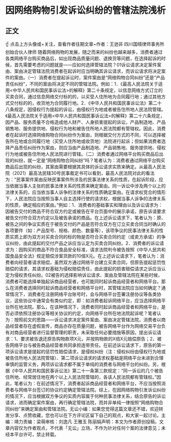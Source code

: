 # 因网络购物引发诉讼纠纷的管辖法院浅析
## 正文
☝ 点击上方头像或+关注，查看作者往期文章~作者：王逊非 四川国晴律师事务所创始合伙人律师 随着网络购物的发展，随之而来的纠纷也越来越多，消费者通过各类网络平台购买商品后，如出现商品质量问题、退换货等问题，在选择起诉的时候，首先需要考虑的问题就是——应如何选择管辖法院？01诉讼请求决定案件案由、案由决定管辖法院消费者在起诉时应当明确其诉讼请求，而诉讼请求将决定案件的案由。（一）消费者在提起诉讼时，案件案由是“网络购物合同纠纷”还是“产品责任纠纷”，不同的案由将决定不同的管辖法院。例如：1．《最高人民法院关于适用<中华人民共和国民事诉讼法>的解释》第二十条规定，以信息网络方式订立的买卖合同，通过信息网络交付标的的，以买受人住所地为合同履行地；通过其他方式交付标的的，收货地为合同履行地。2．《中华人民共和国民事诉讼法》第二十八条规定，因侵权行为提起的诉讼，由侵权行为地或者被告住所地人民法院管辖。《最高人民法院关于适用<中华人民共和国民事诉讼法>的解释》第二十六条规定，因产品、服务质量不合格造成他人财产、人身损害提起的诉讼，产品制造地、产品销售地、服务提供地、侵权行为地和被告住所地人民法院都有管辖权。因此，消费者在起诉时选择网络购物合同纠纷作为案由，则根据交付方式的不同，可以选择被告所在地或合同履行地（买受人住所地或收货地）法院进行起诉；但如果消费者选择产品责任纠纷作为案由，则应当由产品制造地、产品销售地、服务提供地、侵权行为地或被告住所地人民法院进行管辖。（二）消费者通过网络平台购买商品后出现的纠纷，就一定是“网络购物合同纠纷”吗？笔者认为：消费者通过网络平台购买商品后出现的纠纷，其案由需要根据其具体的诉讼请求实质来确定。从最高人民法院（2021）最高法民辖30号民事裁定书可以看到，最高人民法院对此的看法为：“民事案件案由反映民事案件所涉及的民事法律关系的性质，在起诉阶段，应当依据当事人主张的民事法律关系的性质来确定案由。同一诉讼中涉及两个以上的法律关系的，应当依当事人诉争的法律关系的性质确定案由。在请求权竞合的情形下，人民法院应当按照当事人自主选择行使的请求权，根据当事人诉争的法律关系的性质，确定相应的案由。”例如：1．消费者的基础事实和理由以及诉讼请求为：因被告交付的商品不符合双方约定或被告在平台页面中的展示承诺，原告诉请要求被告交付符合双方约定以及被告承诺的商品。在上述诉讼请求下，笔者认为：原、被告之间的争议实质在于被告交付的产品是否符合双方在订立买卖合同当时确认的各项要件（如：产品型号、规格、颜色、数量等），该项争议的民事法律关系的性质实质上即为双方对买卖合同的标的物是否符合买卖合同约定（或卖方承诺）的争议纠纷，由此提起的交付产品之诉应当认定为买卖合同纠纷。2．消费者的诉讼请求为：因购买的商品不符合食品安全标准，请求法院判令被告按照《中华人民共和国食品安全法》规定赔偿涉案货款的10倍X元。在上述诉讼请求下，笔者认为：消费者向经营者请求赔偿，虽然双方通过网络平台建立买卖合同，但原告提起惩罚性赔偿的请求，其请求权基础为侵权赔偿责任，由此提起的损害赔偿请求之诉应当认定为侵权责任纠纷。02被告的选择影响诉讼请求、案由及管辖法院在某些时候，消费者可能选择单独起诉商品经营者，也可能同时起诉商品经营者和网络平台。那么在消费者选择同时起诉商品经营者和网络平台时，其管辖法院应当如何确定？通常情况下，消费者在注册网络平台账号时，会与网络平台签署注册协议等各类协议，这些协议中通常会有类似约定，即：如消费者起诉网络平台，应当选择网络平台所在地法院。那么，在该种情况下，消费者同时起诉商品经营者和网络平台，是否必须依照注册协议等相关协议的约定，向网络平台所在地法院起诉呢？笔者认为：按照前文的思路——诉讼请求决定案件案由、案由决定管辖法院，消费者以商品经营者存在虚假宣传，商品亦存在质量问题，被告网络平台作为网络交易平台负有对商品经营者进行监督管理的职责，未采取任何必要措施等原因，提出诉讼请求：1、要求被告退还原告购物款项X元，并按购物款的X倍X元赔偿原告；2、被告网络平台与被告商品经营者共同承担连带责任。在前述诉讼请求下，原告的第一项诉讼请求是提起的惩罚性赔偿请求，是侵权纠纷（注：侵权纠纷由侵权行为地或被告住所地人民法院管辖）、第二项诉讼请求的请求权基础是网络平台未进到合理审慎的监管义务，两项诉讼请求都不属于单纯的消费者与网络平台的纠纷。另，根据《中华人民共和国民事诉讼法》第二十一条第三款规定：“同一诉讼的几个被告住所地、经常居住地在两个以上人民法院管辖的，各该人民法院都有管辖权。”因此，笔者认为：在前述情况下，消费者起诉商品经营者和网络平台，不应当按照消费者与网络平台签订的协议约定确定管辖法院。综上，在因网络购物引发诉讼纠纷的情况下，应当根据双方争议的实质内容属于何种民事法律关系，结合原告的诉讼请求，进而确定案件案由，再行确定管辖法院，而并非单纯一律按照“网络购物合同纠纷”来确定案由和管辖法院。无讼小编：如果您觉得这篇文章还不错，欢迎转发分享、点赞收藏，您也可以在下方评论区留下自己的观点，和大家一起讨论。主编：靖力责编：梁萌审核：刘逸凡 王雅玉 陈丽娟声明：本文为作者原创投稿，文章内容仅为作者观点，不代表「无讼」立场，不作为针对任何个案的法律意见；未经本平台许可，禁止转载。